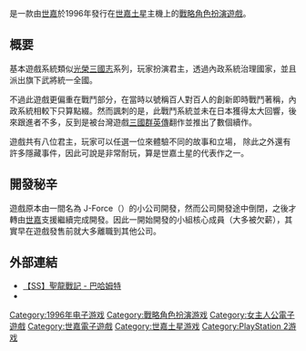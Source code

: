{{For|史克威爾在超級任天堂上開發的戰略角色扮演遊戲|神龍奇兵}}
{{NoteTA
|G1=Games
| G2 = Sega
}}

{{Infobox VG
| title = 聖龍戰記
| japanese = ドラゴンフォース
| english = Dragon Force
| platforms = [[世嘉土星|世嘉土星]]<br/>[[PlayStation_2|PlayStation 2]]
| developer = [[世嘉|世嘉]]
| publisher = 世嘉
| released = '''世嘉土星'''{{vgrelease|JP|March 29, 1996|NA|November 30, 1996|EU|August 1997}}'''PlayStation 2'''{{vgrelease|JP|August 18, 2005}}
| genre = [[戰略角色扮演遊戲|戰略角色扮演]]
}}

{{Vgname|聖龍戰記|ja=ドラゴンフォース|en=Dragon Force|cn=龙之力量|tw=聖龍戰記}}是一款由[[世嘉|世嘉]]於1996年發行在[[世嘉土星|世嘉土星]]主機上的[[戰略角色扮演遊戲|戰略角色扮演遊戲]]。

== 概要 ==

基本遊戲系統類似[[光榮|光榮]][[三國志|三國志]]系列，玩家扮演君主，透過內政系統治理國家，並且派出旗下武將統一全國。

不過此遊戲更偏重在戰鬥部分，在當時以號稱百人對百人的創新即時戰鬥著稱，內政系統相較下只算點綴。然而諷刺的是，此戰鬥系統並未在日本獲得太大回響，後來跟進者不多，反到是被台灣遊戲[[三國群英傳|三國群英傳]]翻作並推出了數個續作。

遊戲共有八位君主，玩家可以任選一位來體驗不同的故事和立場，
除此之外還有許多隱藏事件，因此可說是非常耐玩，算是世嘉土星的代表作之一。

== 開發秘辛 ==

遊戲原本由一間名為 J-Force（{{lang-ja|Jフォース}}）的小公司開發，然而公司開發途中倒閉，之後才轉由[[世嘉|世嘉]]支援繼續完成開發。因此一開始開發的小組核心成員（大多被欠薪），其實早在遊戲發售前就大多離職到其他公司。

==外部連結==
*[http://acg.gamer.com.tw/acgDetail.php?s=34264 【SS】聖龍戰記 - 巴哈姆特]{{Wayback|url=http://acg.gamer.com.tw/acgDetail.php?s=34264 |date=20160304113842 }}
*

{{世嘉飒美控股系列}}

[[Category:1996年电子游戏|Category:1996年电子游戏]]
[[Category:戰略角色扮演游戏|Category:戰略角色扮演游戏]]
[[Category:女主人公電子遊戲|Category:女主人公電子遊戲]]
[[Category:世嘉電子遊戲|Category:世嘉電子遊戲]]
[[Category:世嘉土星游戏|Category:世嘉土星游戏]]
[[Category:PlayStation_2游戏|Category:PlayStation 2游戏]]